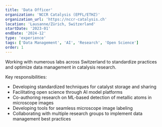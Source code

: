 ```yaml
---
title: 'Data Officer'
organization: 'NCCR Catalysis (EPFL/ETHZ)'
organization_url: 'https://nccr-catalysis.ch'
location: 'Lausanne/Zürich, Switzerland'
startDate: '2023-01'
endDate: '2024-12'
type: 'experience'
tags: ['Data Management', 'AI', 'Research', 'Open Science']
order: 1
---
```


Working with numerous labs across Switzerland to standardize practices and optimize data management in catalysis research.

Key responsibilities:

- Developing standardized techniques for catalyst storage and sharing
- Facilitating open science through AI model platforms
- Co-authoring research on ML-based detection of metallic atoms in microscope images
- Developing tools for seamless microscope image labeling
- Collaborating with multiple research groups to implement data management best practices
